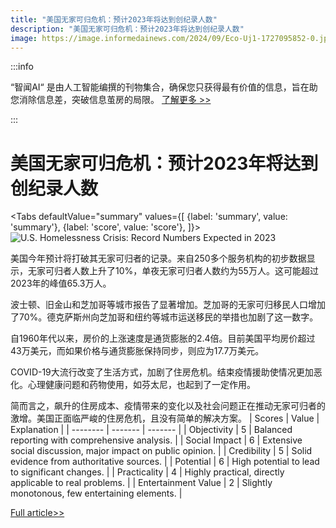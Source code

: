 ```yaml
---
title: "美国无家可归危机：预计2023年将达到创纪录人数"
description: "美国无家可归危机：预计2023年将达到创纪录人数"
image: https://image.informedainews.com/2024/09/Eco-Uj1-1727095852-0.jpg
---
```



:::info

“智闻AI“ 是由人工智能编撰的刊物集合，确保您只获得最有价值的信息，旨在助您消除信息差，突破信息茧房的局限。  [了解更多 >>](/)

:::

# 美国无家可归危机：预计2023年将达到创纪录人数


<Tabs
	defaultValue="summary"
	values={[
	{label: 'summary', value: 'summary'},
	{label: 'score', value: 'score'},
]}>
<TabItem value="summary">
<img
  src="https://image.informedainews.com/2024/09/Eco-Uj1-1727095852-0.jpg"
  alt="U.S. Homelessness Crisis: Record Numbers Expected in 2023"
/>



美国今年预计将打破其无家可归者的记录。来自250多个服务机构的初步数据显示，无家可归者人数上升了10%，单夜无家可归者人数约为55万人。这可能超过2023年的峰值65.3万人。

波士顿、旧金山和芝加哥等城市报告了显著增加。芝加哥的无家可归移民人口增加了70%。德克萨斯州向芝加哥和纽约等城市运送移民的举措也加剧了这一数字。

自1960年代以来，房价的上涨速度是通货膨胀的2.4倍。目前美国平均房价超过43万美元，而如果价格与通货膨胀保持同步，则应为17.7万美元。

COVID-19大流行改变了生活方式，加剧了住房危机。结束疫情援助使情况更加恶化。心理健康问题和药物使用，如芬太尼，也起到了一定作用。

简而言之，飙升的住房成本、疫情带来的变化以及社会问题正在推动无家可归者的激增。美国正面临严峻的住房危机，且没有简单的解决方案。
</TabItem>
<TabItem value="score">
	| Scores     | Value   | Explanation |
	| -------- | ------- | ------- |
	| Objectivity  | 5    | Balanced reporting with comprehensive analysis.    |
	| Social Impact | 6     | Extensive social discussion, major impact on public opinion.    |
	| Credibility    | 5    | Solid evidence from authoritative sources.    |
	| Potential    | 6    | High potential to lead to significant changes.    |
	| Practicality    | 4    | Highly practical, directly applicable to real problems.    |
	| Entertainment Value    | 2    | Slightly monotonous, few entertaining elements.    |
</TabItem>
</Tabs>

[Full article>>](https://sputniknews.com/20240922/us-on-track-to-top-last-years-homeless-population-record-1120241965.html)

